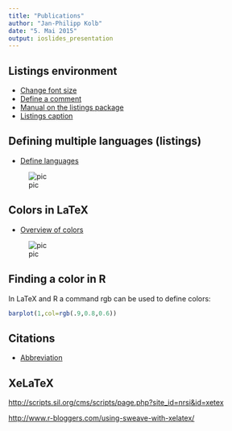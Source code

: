 ```yaml
---
title: "Publications"
author: "Jan-Philipp Kolb"
date: "5. Mai 2015"
output: ioslides_presentation
---
```



## Listings environment

- [Change font size](http://tex.stackexchange.com/questions/180222/how-to-change-font-size-for-specific-lstlisting)
- [Define a comment](http://tex.stackexchange.com/questions/89574/language-option-supported-in-listings)
- [Manual on the listings package](http://texdoc.net/texmf-dist/doc/latex/listings/listings.pdf)
- [Listings caption](http://tex.stackexchange.com/questions/54819/listings-caption)

## Defining multiple languages (listings)

- [Define languages](http://tex.stackexchange.com/questions/45711/defining-lstset-parameters-for-multiple-languages)

![pic](http://i.stack.imgur.com/bX7s6.png)

## Colors in LaTeX

- [Overview of colors](https://en.wikibooks.org/wiki/LaTeX/Colors)

![pic](http://i.stack.imgur.com/Aaxb9.png)

## Finding a color in R

In LaTeX and R a command rgb can be used to define colors:

```r
barplot(1,col=rgb(.9,0.8,0.6))
```


## Citations

- [Abbreviation](http://www.mrunix.de/forums/showthread.php?67873-Abk%FCrzung-bei-BibTex)

## XeLaTeX

<http://scripts.sil.org/cms/scripts/page.php?site_id=nrsi&id=xetex>

<http://www.r-bloggers.com/using-sweave-with-xelatex/>